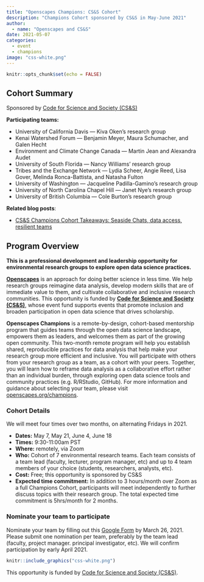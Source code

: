 ```yaml
---
title: "Openscapes Champions: CS&S Cohort"
description: "Champions Cohort sponsored by CS&S in May-June 2021"
author:
  - name: "Openscapes and CS&S"
date: 2021-05-07
categories:
  - event 
  - champions
image: "css-white.png"   
---
```


```r
knitr::opts_chunk$set(echo = FALSE)
```

## Cohort Summary 
Sponsored by [Code for Science and Society (CS&S)](https://eventfund.codeforscience.org/)

**Participating teams:** 

- University of California Davis — Kiva Oken's research group
- Kenai Watershed Forum — Benjamin Meyer, Maura Schumacher, and Galen Hecht
- Environment and Climate Change Canada — Martin Jean and Alexandra Audet
- University of South Florida — Nancy Williams’ research group
- Tribes and the Exchange Network — Lydia Scheer, Angie Reed, Lisa Gover, Melinda Ronca-Battista, and Natasha Fulton
- University of Washington — Jacqueline Padilla-Gamino’s research group
- University of North Carolina Chapel Hill — Janet Nye’s research group
- University of British Columbia — Cole Burton’s research group 

**Related blog posts**: 

- [CS&S Champions Cohort Takeaways: Seaside Chats, data access, resilient teams](https://www.openscapes.org/blog/2021/07/13/css-cohort/)


## Program Overview

**This is a professional development and leadership opportunity for environmental research groups to explore open data science practices.**

[**Openscapes**](https://openscapes.org) is an approach for doing better science in less time. We help research groups reimagine data analysis, develop modern skills that are of immediate value to them, and cultivate collaborative and inclusive research communities. This opportunity is funded by [**Code for Science and Society (CS&S)**](https://eventfund.codeforscience.org/), whose event fund supports events that promote inclusion and broaden participation in open data science that drives scholarship. 

**Openscapes Champions** is a remote-by-design, cohort-based mentorship program that guides teams through the open data science landscape, empowers them as leaders, and welcomes them as part of the growing open community. This two-month remote program will help you establish shared, reproducible practices for data analysis that help make your research group more efficient and inclusive. You will participate with others from your research group as a team, as a cohort with your peers. Together, you will learn how to reframe data analysis as a collaborative effort rather than an individual burden, through exploring open data science tools and community practices (e.g. R/RStudio, GitHub). For more information and guidance about selecting your team, please visit [openscapes.org/champions](https://www.openscapes.org/champions/).

### Cohort Details

We will meet four times over two months, on alternating Fridays in 2021.

- **Dates:** May 7, May 21, June 4, June 18
- **Times:** 9:30-11:00am PST 
- **Where:** remotely, via Zoom
- **Who:** Cohort of 7 environmental research teams. Each team consists of a team lead (faculty, lecturer, program manager, etc) and up to 4 team members of your choice (students, researchers, analysts, etc). 
- **Cost:** Free; this opportunity is sponsored by CS&S
- **Expected time commitment:** In addition to 3 hours/month over Zoom as a full Champions Cohort, participants will meet independently to further discuss topics with their research group. The total expected time commitment is 5hrs/month for 2 months.

### Nominate your team to participate

Nominate your team by filling out this [Google Form](https://docs.google.com/forms/d/e/1FAIpQLSf8HfDy-5Bk2LRCSTeVgYFTtcSPga63pQemKoCO8F9TRg1NBA/viewform?usp=sf_link) by March 26, 2021. Please submit one nomination per team, preferably by the team lead (faculty, project manager. principal investigator, etc). We will confirm participation by early April 2021. 


```r
knitr::include_graphics("css-white.png")  
```
This opportunity is funded by [Code for Science and Society (CS&S)](https://eventfund.codeforscience.org/). 
<br> 

